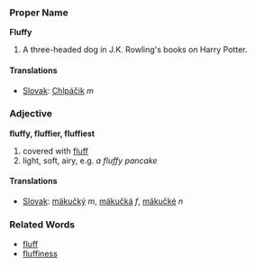 === Proper Name ===
'''Fluffy'''
# A three-headed dog in J.K. Rowling's books on Harry Potter.
==== Translations ====
*[[Slovak]]: [[Chlpáčik]] ''m''
=== Adjective ===
'''fluffy, fluffier, fluffiest'''
# covered with [[fluff]]
# light, soft, airy, e.g. ''a fluffy pancake''
==== Translations ====
*[[Slovak]]: [[mäkučký]] ''m'', [[mäkučká]] ''f'', [[mäkučké]] ''n''
=== Related Words ===
*[[fluff]]
*[[fluffiness]]
